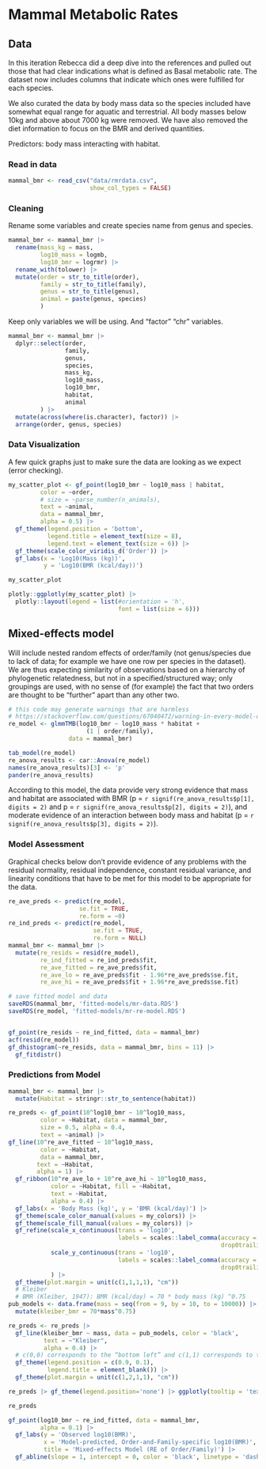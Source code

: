 # Mammal Metabolic Rates

## Data

In this iteration Rebecca did a deep dive into the references and pulled out those that had clear indications what is defined as Basal metabolic rate. The dataset now includes  columns that indicate which ones were fulfilled for each species. 

We also curated the data by body mass data so the species included have somewhat equal range for aquatic and terrestrial. All body masses below 10kg and above about 7000 kg were removed. We have also removed the diet information to focus on the BMR and derived quantities.

Predictors: body mass interacting with habitat.


### Read in data 

```r
mammal_bmr <- read_csv("data/rmrdata.csv",
                       show_col_types = FALSE)
```


### Cleaning

Rename some variables and create species name from genus and species. 

```r
mammal_bmr <- mammal_bmr |>
  rename(mass_kg = mass,
         log10_mass = logmb,
         log10_bmr = logrmr) |>
  rename_with(tolower) |>
  mutate(order = str_to_title(order),
         family = str_to_title(family),
         genus = str_to_title(genus),
         animal = paste(genus, species)
         )
```

Keep only variables we will be using. And "factor" "chr" variables.

```r
mammal_bmr <- mammal_bmr |>
  dplyr::select(order,
                family,
                genus,
                species, 
                mass_kg,
                log10_mass,
                log10_bmr,
                habitat,
                animal
         ) |>
  mutate(across(where(is.character), factor)) |>
  arrange(order, genus, species)
```

### Data Visualization
A few quick graphs just to make sure the data are looking as we expect (error checking).


```r
my_scatter_plot <- gf_point(log10_bmr ~ log10_mass | habitat,
         color = ~order,
         # size = ~parse_number(n_animals),
         text = ~animal,
         data = mammal_bmr,
         alpha = 0.5) |>
  gf_theme(legend.position = 'bottom',
           legend.title = element_text(size = 8),
           legend.text = element_text(size = 6)) |>
  gf_theme(scale_color_viridis_d('Order')) |>
  gf_labs(x = 'Log10(Mass (kg))',
          y = 'Log10(BMR (kcal/day))') 
```

```r
my_scatter_plot
```

```r
plotly::ggplotly(my_scatter_plot) |>
  plotly::layout(legend = list(#orientation = 'h',
                               font = list(size = 6)))
```

## Mixed-effects model 

Will include nested random effects of order/family (not genus/species due to lack of data; for example we have one row per species in the dataset). We are thus expecting similarity of observations based on a hierarchy of phylogenetic relatedness, but not in a specified/structured way; only groupings are used, with no sense of (for example) the fact that two orders are thought to be "further" apart than any other two.

```r
# this code may generate warnings that are harmless
# https://stackoverflow.com/questions/67040472/warning-in-every-model-of-glmmtmb-givecsparse
re_model <- glmmTMB(log10_bmr ~ log10_mass * habitat +
                      (1 | order/family),
                 data = mammal_bmr)

tab_model(re_model) 
re_anova_results <- car::Anova(re_model)
names(re_anova_results)[3] <- 'p'
pander(re_anova_results)
```

According to this model, the data provide very strong evidence that mass and habitat are associated with BMR (p = `r signif(re_anova_results$p[1], digits = 2)` and p = `r signif(re_anova_results$p[2], digits = 2)`), and moderate evidence of an interaction between body mass and habitat (p = `r signif(re_anova_results$p[3], digits = 2)`).

### Model Assessment

Graphical checks below don't provide evidence of any problems with the residual normality, residual independence, constant residual variance, and linearity conditions that have to be met for this model to be appropriate for the data.

```r
re_ave_preds <- predict(re_model, 
                    se.fit = TRUE,
                    re.form = ~0)
re_ind_preds <- predict(re_model,
                        se.fit = TRUE,
                        re.form = NULL)
mammal_bmr <- mammal_bmr |>
  mutate(re_resids = resid(re_model),
         re_ind_fitted = re_ind_preds$fit,
         re_ave_fitted = re_ave_preds$fit,
         re_ave_lo = re_ave_preds$fit - 1.96*re_ave_preds$se.fit,
         re_ave_hi = re_ave_preds$fit + 1.96*re_ave_preds$se.fit)

# save fitted model and data
saveRDS(mammal_bmr, 'fitted-models/mr-data.RDS')
saveRDS(re_model, 'fitted-models/mr-re-model.RDS')


gf_point(re_resids ~ re_ind_fitted, data = mammal_bmr)
acf(resid(re_model))
gf_dhistogram(~re_resids, data = mammal_bmr, bins = 11) |>
  gf_fitdistr()
```

### Predictions from Model

```r
mammal_bmr <- mammal_bmr |>
  mutate(Habitat = stringr::str_to_sentence(habitat))

re_preds <- gf_point(10^log10_bmr ~ 10^log10_mass,
         color = ~Habitat, data = mammal_bmr,
         size = 0.5, alpha = 0.4,
         text = ~animal) |>
gf_line(10^re_ave_fitted ~ 10^log10_mass,
         color = ~Habitat,
         data = mammal_bmr,
        text = ~Habitat,
        alpha = 1) |>
  gf_ribbon(10^re_ave_lo + 10^re_ave_hi ~ 10^log10_mass,
            color = ~Habitat, fill = ~Habitat,
            text = ~Habitat,
            alpha = 0.4) |>
  gf_labs(x = 'Body Mass (kg)', y = 'BMR (kcal/day)') |> 
  gf_theme(scale_color_manual(values = my_colors)) |>
  gf_theme(scale_fill_manual(values = my_colors)) |>
  gf_refine(scale_x_continuous(trans = 'log10',
                               labels = scales::label_comma(accuracy = 0.001,
                                                            drop0trailing = TRUE)),
            scale_y_continuous(trans = 'log10',
                               labels = scales::label_comma(accuracy = 0.001,
                                                            drop0trailing = TRUE))
            ) |>
  gf_theme(plot.margin = unit(c(1,1,1,1), "cm"))
  # Kleiber
  # BMR (Kleiber, 1947): BMR (kcal/day) = 70 * body mass (kg) ^0.75
pub_models <- data.frame(mass = seq(from = 9, by = 10, to = 10000)) |>
  mutate(kleiber_bmr = 70*mass^0.75)

re_preds <- re_preds |>
  gf_line(kleiber_bmr ~ mass, data = pub_models, color = 'black', 
          text = ~"Kleiber",
          alpha = 0.4) |> 
  # c(0,0) corresponds to the “bottom left” and c(1,1) corresponds to the “top right” position
  gf_theme(legend.position = c(0.9, 0.1),
           legend.title = element_blank()) |>
  gf_theme(plot.margin = unit(c(1,2,1,1), "cm"))

re_preds |> gf_theme(legend.position='none') |> ggplotly(tooltip = 'text')
```

```r
re_preds
```


```r
gf_point(log10_bmr ~ re_ind_fitted, data = mammal_bmr,
         alpha = 0.1) |>
  gf_labs(y = 'Observed log10(BMR)',
          x = 'Model-predicted, Order-and-Family-specific log10(BMR)',
          title = 'Mixed-effects Model (RE of Order/Family)') |>
  gf_abline(slope = 1, intercept = 0, color = 'black', linetype = 'dashed')
```

